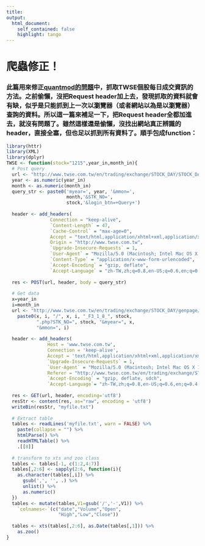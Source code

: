 ```yaml
---
title:
output: 
  html_document:
    self_contained: false
    highlight: tango
---
```

# 爬蟲修正！


### 此篇用來修正[quantmod的問題](https://kuiming.github.io/BenBlog/article/quantmod的問題.html)中，抓取TWSE個股每日成交資訊的方法。之前偷懶，沒把Request header加上去，發現抓取的資料就會有缺，似乎是只能抓到上一次以瀏覽器（或者網站以為是以瀏覽器）查詢的資料。所以這一篇來補足一下，把Request header全都加進去，就沒有問題了。雖然這樣還是偷懶，沒找出網站真正辨識的header，直接全塞，但也足以抓到所有資料了。順手包成function：

```r
library(httr)
library(XML)
library(dplyr)
TWSE <- function(stock="1215",year_in,month_in){
  # Post query 
  url <- "http://www.twse.com.tw/en/trading/exchange/STOCK_DAY/STOCK_DAY.php"
  year <- as.numeric(year_in)
  month <- as.numeric(month_in)
  query_str <- paste0('myear=', year, '&mmon=',
                      month,'&STK_NO=',
                      stock,'&login_btn=+Query+')
  
  header <- add_headers(
                Connection = "keep-alive",
                `Content-Length` = 47,
                `Cache-Control` = "max-age=0",
                Accept = "text/html,application/xhtml+xml,application/xml;q=0.9,image/webp,*/*;q=0.8",
                Origin = "http://www.twse.com.tw",
                `Upgrade-Insecure-Requests` = 1,
                `User-Agent` = "Mozilla/5.0 (Macintosh; Intel Mac OS X 10_10_5) AppleWebKit/537.36 (KHTML, like Gecko) Chrome/50.0.2661.102 Safari/537.36",
                `Content-Type` = "application/x-www-form-urlencoded",
                `Accept-Encoding` = "gzip, deflate",
                `Accept-Language` = "zh-TW,zh;q=0.8,en-US;q=0.6,en;q=0.4,zh-CN;q=0.2")
  
  res <- POST(url, header, body = query_str)
  
  # Get data
  x=year_in
  i=month_in
  url <- "http://www.twse.com.tw/en/trading/exchange/STOCK_DAY/genpage/Report" %>% 
    paste0(x, i, "/", x, i, "_F3_1_8_", stock, 
           ".php?STK_NO=", stock, "&myear=", x,
           "&mmon=", i)
  
  header <- add_headers(
               Host = 'www.twse.com.tw',
               Connection = 'keep-alive',
               Accept = 'text/html,application/xhtml+xml,application/xml;q=0.9,image/webp,*/*;q=0.8',
               `Upgrade-Insecure-Requests` = 1,
               `User-Agent` = "Mozilla/5.0 (Macintosh; Intel Mac OS X 10_10_5) AppleWebKit/537.36 (KHTML, like Gecko) Chrome/50.0.2661.102 Safari/537.36",
               Referer = "http://www.twse.com.tw/en/trading/exchange/STOCK_DAY_AVG/STOCK_DAY_AVG.php",
               `Accept-Encoding` = "gzip, deflate, sdch",
               `Accept-Language`= "zh-TW,zh;q=0.8,en-US;q=0.6,en;q=0.4,zh-CN;q=0.2")
  
  res <- GET(url, header, encoding='utf8')
  resStr <- content(res, as="raw", encoding = 'utf8')
  writeBin(resStr, "myfile.txt")
  
  # Extract table
  tables <- readLines('myfile.txt', warn = FALSE) %>%
    paste(collapse = "") %>% 
    htmlParse() %>% 
    readHTMLTable() %>% 
    .[[8]]
  
  # transform to xts and zoo class
  tables <- tables[-1, c(1:2,4:7)]
  tables[,2:6] <- sapply(2:6, function(i){
    as.character(tables[,i]) %>% 
      gsub(',', '', .) %>% 
      unlist() %>% 
      as.numeric()
  })
  tables <- mutate(tables,V1=gsub('/','-',V1)) %>% 
    `colnames<-`(c("date","Volume","Open",
                   "High","Low","Close"))
  
  tables <- xts(tables[,2:6], as.Date(tables[,1])) %>% 
    as.zoo()
}
```
